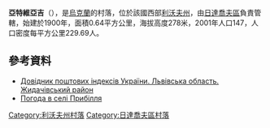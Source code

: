 {{coord|49|30|20|N|24|18|33|E|scale:100000|display=title}}

'''亞特維亞吉'''（{{lang-uk|Ятвяги}}），是[[烏克蘭|烏克蘭]]的村落，位於該國西部[[利沃夫州|利沃夫州]]，由[[日達喬夫區|日達喬夫區]]負責管轄，始建於1900年，面積0.64平方公里，海拔高度278米，2001年人口147，人口密度每平方公里229.69人。

==參考資料==
*[http://www.uaidx.com/13/282/index Довідник поштових індексів України. Львівська область. Жидачівський район]{{Wayback|url=http://www.uaidx.com/13/282/index |date=20160909184734 }}
* [http://weather.in.ua/ua/l'vovskaja/21492 Погода в селі Прибілля] {{Wayback|url=http://weather.in.ua/ua/l'vovskaja/21492 |date=20200930104623 }}

{{DEFAULTSORT:Ятвяги}}
[[Category:利沃夫州村落|Category:利沃夫州村落]]
[[Category:日達喬夫區村落|Category:日達喬夫區村落]]


{{Lviv-geo-stub}}